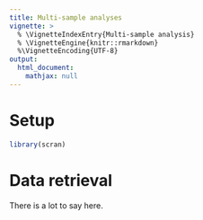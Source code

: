 ```yaml
---
title: Multi-sample analyses
vignette: >
  % \VignetteIndexEntry{Multi-sample analysis}
  % \VignetteEngine{knitr::rmarkdown}
  %\VignetteEncoding{UTF-8}
output:
  html_document:
    mathjax: null   
---
```


# Setup

```r
library(scran)
```

# Data retrieval

There is a lot to say here.
